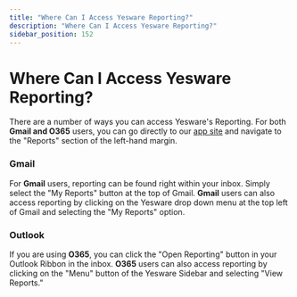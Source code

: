 ```yaml
---
title: "Where Can I Access Yesware Reporting?"
description: "Where Can I Access Yesware Reporting?"
sidebar_position: 152
---
```


# Where Can I Access Yesware Reporting?

There are a number of ways you can access Yesware's Reporting. For both **Gmail and O365** users, you can go directly to our [app site](https://app.yesware.com/reports/activity/#/activity) and navigate to the "Reports" section of the left-hand margin.
### Gmail
For **Gmail** users, reporting can be found right within your inbox. Simply select the "My Reports" button at the top of Gmail.
**Gmail** users can also access reporting by clicking on the Yesware drop down menu at the top left of Gmail and selecting the "My Reports" option.
### Outlook
If you are using **O365**, you can click the "Open Reporting" button in your Outlook Ribbon in the inbox.
**O365** users can also access reporting by clicking on the "Menu" button of the Yesware Sidebar and selecting "View Reports."